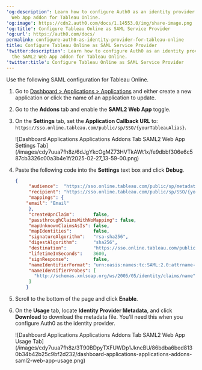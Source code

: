 ---
'og:description': Learn how to configure Auth0 as an identity provider using the SAML2
  Web App addon for Tableau Online.
'og:image': https://cdn2.auth0.com/docs/1.14553.0/img/share-image.png
'og:title': Configure Tableau Online as SAML Service Provider
'og:url': https://auth0.com/docs/
permalink: configure-auth0-as-identity-provider-for-tableau-online
title: Configure Tableau Online as SAML Service Provider
'twitter:description': Learn how to configure Auth0 as an identity provider using
  the SAML2 Web App addon for Tableau Online.
'twitter:title': Configure Tableau Online as SAML Service Provider
---
Use the following <Tooltip tip="Security Assertion Markup Language (SAML): Standardized protocol allowing two parties to exchange authentication information without a password." cta="View Glossary" href="/docs/glossary?term=SAML">SAML</Tooltip> configuration for Tableau Online.

1. Go to [Dashboard > Applications > Applications](https://manage.auth0.com/#/applications) and either create a new application or click the name of an application to update.
2. Go to the **Addons** tab and enable the **SAML2 Web App** toggle.
3. On the **Settings** tab, set the **Application Callback URL** to: `https://sso.online.tableau.com/public/sp/SSO/{yourTableauAlias}`.

   <Frame>![Dashboard Applications Applications Addons Tab SAML2 Web App Settings Tab](/images/cdy7uua7fh8z/6dJgYkcOgMZ73HVTkAWt1x/fe9dbbf306e6c587cb3326c00a3b4e1f/2025-02-27_13-59-00.png)</Frame>
4. Paste the following code into the **Settings** text box and click **Debug**.

   ```json lines
   {
        "audience":  "https://sso.online.tableau.com/public/sp/metadata?alias={yourTableauAlias}",
        "recipient": "https://sso.online.tableau.com/public/sp/SSO/{yourTableauAlias}",
        "mappings": {
       "email": "Email"
        },
        "createUpnClaim":       false,
        "passthroughClaimsWithNoMapping": false,
        "mapUnknownClaimsAsIs": false,
        "mapIdentities":        false,
        "signatureAlgorithm":   "rsa-sha256",
        "digestAlgorithm":      "sha256",
        "destination":          "https://sso.online.tableau.com/public/sp/SSO/{yourTableauAlias}",
        "lifetimeInSeconds":    3600,
        "signResponse":         false,
        "nameIdentifierFormat": "urn:oasis:names:tc:SAML:2.0:attrname-format:basic",
        "nameIdentifierProbes": [
          "http://schemas.xmlsoap.org/ws/2005/05/identity/claims/name"
        ]
       }
   ```


   

   
5. Scroll to the bottom of the page and click **Enable**.
6. On the **Usage** tab, locate **Identity Provider Metadata**, and click **Download** to download the metadata file. You'll need this when you configure Auth0 as the identity provider.

   <Frame>![Dashboard Applications Applications Addons Tab SAML2 Web App Usage Tab](/images/cdy7uua7fh8z/3T90BDpyTXFUWDp1JkncBU/86bdba6bed8130b34b42b25c9bf2d232/dashboard-applications-applications-addons-saml2-web-app-usage.png)</Frame>